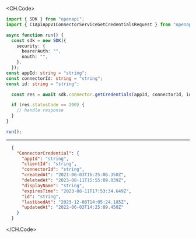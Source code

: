 
<CH.Code>
```typescript GetCredentials.ts
import { SDK } from "openapi";
import { C1ApiAppV1ConnectorServiceGetCredentialsRequest } from "openapi/dist/models/operations";

async function run() {
  const sdk = new SDK({
    security: {
      bearerAuth: "",
      oauth: "",
    },
  });
const appId: string = "string";
const connectorId: string = "string";
const id: string = "string";

  const res = await sdk.connector.getCredentials(appId, connectorId, id);

  if (res.statusCode == 200) {
    // handle response
  }
}

run();
```
---

```json Example Response
  {
    "ConnectorCredential": {
      "appId": "string",
      "clientId": "string",
      "connectorId": "string",
      "createdAt": "2021-06-03T16:25:06.350Z",
      "deletedAt": "2023-08-11T15:55:09.039Z",
      "displayName": "string",
      "expiresTime": "2023-08-11T17:53:34.649Z",
      "id": "string",
      "lastUsedAt": "2023-12-08T14:05:24.185Z",
      "updatedAt": "2022-06-03T14:25:09.450Z"
    }
  }
```
</CH.Code>
